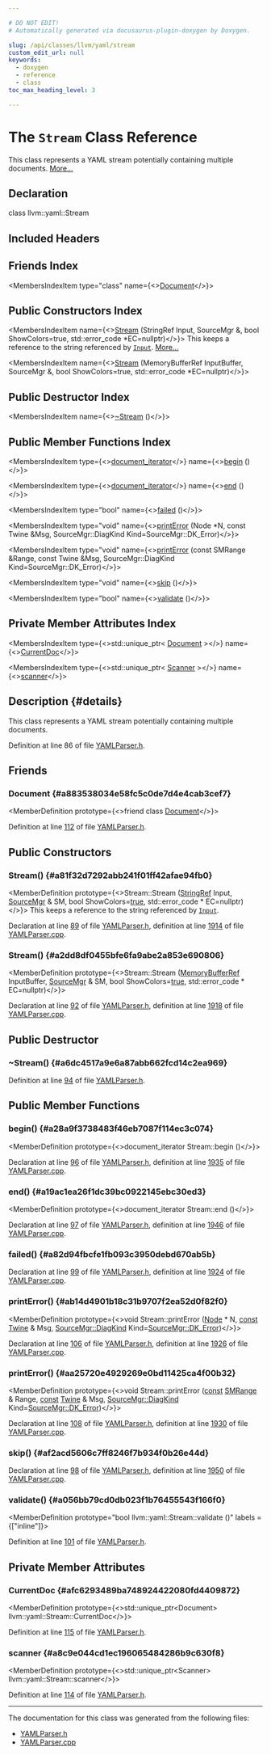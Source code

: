 ```yaml
---

# DO NOT EDIT!
# Automatically generated via docusaurus-plugin-doxygen by Doxygen.

slug: /api/classes/llvm/yaml/stream
custom_edit_url: null
keywords:
  - doxygen
  - reference
  - class
toc_max_heading_level: 3

---
```





# The `Stream` Class Reference

<DoxygenPage pluginConfig={pluginConfig}>

This class represents a YAML stream potentially containing multiple documents. <a href="#details">More...</a>

## Declaration

<CodeBlock>class llvm::yaml::Stream</CodeBlock>

## Included Headers

<IncludesList>
<IncludesListItem
  filePath="llvm/Support/YAMLParser.h"
  permalink="/docs/api/files/include/include/llvm/include/llvm/support/yamlparser-h"
  isLocal="true" />
</IncludesList>

## Friends Index

<MembersIndex>

<MembersIndexItem
  type="class"
  name={<><a href="#a883538034e58fc5c0de7d4e4cab3cef7">Document</a></>}>
</MembersIndexItem>

</MembersIndex>

## Public Constructors Index

<MembersIndex>

<MembersIndexItem
  name={<><a href="#a81f32d7292abb241f01ff42afae94fb0">Stream</a> (StringRef Input, SourceMgr &amp;, bool ShowColors=true, std::error&#95;code &#42;EC=nullptr)</>}>
This keeps a reference to the string referenced by <code><a href="/docs/api/classes/llvm/yaml/input">Input</a></code>. <a href="#a81f32d7292abb241f01ff42afae94fb0">More...</a>
</MembersIndexItem>

<MembersIndexItem
  name={<><a href="#a2dd8df0455bfe6fa9abe2a853e690806">Stream</a> (MemoryBufferRef InputBuffer, SourceMgr &amp;, bool ShowColors=true, std::error&#95;code &#42;EC=nullptr)</>}>
</MembersIndexItem>

</MembersIndex>

## Public Destructor Index

<MembersIndex>

<MembersIndexItem
  name={<><a href="#a6dc4517a9e6a87abb662fcd14c2ea969">~Stream</a> ()</>}>
</MembersIndexItem>

</MembersIndex>

## Public Member Functions Index

<MembersIndex>

<MembersIndexItem
  type={<><a href="/docs/api/classes/llvm/yaml/document-iterator">document&#95;iterator</a></>}
  name={<><a href="#a28a9f3738483f46eb7087f114ec3c074">begin</a> ()</>}>
</MembersIndexItem>

<MembersIndexItem
  type={<><a href="/docs/api/classes/llvm/yaml/document-iterator">document&#95;iterator</a></>}
  name={<><a href="#a19ac1ea26f1dc39bc0922145ebc30ed3">end</a> ()</>}>
</MembersIndexItem>

<MembersIndexItem
  type="bool"
  name={<><a href="#a82d94fbcfe1fb093c3950debd670ab5b">failed</a> ()</>}>
</MembersIndexItem>

<MembersIndexItem
  type="void"
  name={<><a href="#ab14d4901b18c31b9707f2ea52d0f82f0">printError</a> (Node &#42;N, const Twine &amp;Msg, SourceMgr::DiagKind Kind=SourceMgr::DK&#95;Error)</>}>
</MembersIndexItem>

<MembersIndexItem
  type="void"
  name={<><a href="#aa25720e4929269e0bd11425ca4f00b32">printError</a> (const SMRange &amp;Range, const Twine &amp;Msg, SourceMgr::DiagKind Kind=SourceMgr::DK&#95;Error)</>}>
</MembersIndexItem>

<MembersIndexItem
  type="void"
  name={<><a href="#af2acd5606c7ff8246f7b934f0b26e44d">skip</a> ()</>}>
</MembersIndexItem>

<MembersIndexItem
  type="bool"
  name={<><a href="#a056bb79cd0db023f1b76455543f166f0">validate</a> ()</>}>
</MembersIndexItem>

</MembersIndex>

## Private Member Attributes Index

<MembersIndex>

<MembersIndexItem
  type={<>std::unique&#95;ptr&lt; <a href="/docs/api/classes/llvm/yaml/document">Document</a> &gt;</>}
  name={<><a href="#afc6293489ba748924422080fd4409872">CurrentDoc</a></>}>
</MembersIndexItem>

<MembersIndexItem
  type={<>std::unique&#95;ptr&lt; <a href="/docs/api/classes/llvm/yaml/scanner">Scanner</a> &gt;</>}
  name={<><a href="#a8c9e044cd1ec196065484286b9c630f8">scanner</a></>}>
</MembersIndexItem>

</MembersIndex>

## Description {#details}

This class represents a YAML stream potentially containing multiple documents.

Definition at line 86 of file <a href="/docs/api/files/include/include/llvm/include/llvm/support/yamlparser-h">YAMLParser.h</a>.

<SectionDefinition>

## Friends

### Document {#a883538034e58fc5c0de7d4e4cab3cef7}

<MemberDefinition
  prototype={<>friend class <a href="/docs/api/classes/llvm/yaml/document">Document</a></>}>

Definition at line <a href="/docs/api/files/include/include/llvm/include/llvm/support/yamlparser-h/#l00112">112</a> of file <a href="/docs/api/files/include/include/llvm/include/llvm/support/yamlparser-h">YAMLParser.h</a>.
</MemberDefinition>

</SectionDefinition>

<SectionDefinition>

## Public Constructors

### Stream() {#a81f32d7292abb241f01ff42afae94fb0}

<MemberDefinition
  prototype={<>Stream::Stream (<a href="/docs/api/classes/llvm/stringref">StringRef</a> Input, <a href="/docs/api/classes/llvm/sourcemgr">SourceMgr</a> &amp; SM, bool ShowColors=<a href="/docs/api/files/lib/lib/analysis/basicaliasanalysis-cpp/#af6d5cafbdfc5313e65d990120021a3ec">true</a>, std::error&#95;code &#42; EC=nullptr)</>}>
This keeps a reference to the string referenced by <code><a href="/docs/api/classes/llvm/yaml/input">Input</a></code>.

Declaration at line <a href="/docs/api/files/include/include/llvm/include/llvm/support/yamlparser-h/#l00089">89</a> of file <a href="/docs/api/files/include/include/llvm/include/llvm/support/yamlparser-h">YAMLParser.h</a>, definition at line <a href="/docs/api/files/lib/lib/support/yamlparser-cpp/#l01914">1914</a> of file <a href="/docs/api/files/lib/lib/support/yamlparser-cpp">YAMLParser.cpp</a>.
</MemberDefinition>

### Stream() {#a2dd8df0455bfe6fa9abe2a853e690806}

<MemberDefinition
  prototype={<>Stream::Stream (<a href="/docs/api/classes/llvm/memorybufferref">MemoryBufferRef</a> InputBuffer, <a href="/docs/api/classes/llvm/sourcemgr">SourceMgr</a> &amp; SM, bool ShowColors=<a href="/docs/api/files/lib/lib/analysis/basicaliasanalysis-cpp/#af6d5cafbdfc5313e65d990120021a3ec">true</a>, std::error&#95;code &#42; EC=nullptr)</>}>

Declaration at line <a href="/docs/api/files/include/include/llvm/include/llvm/support/yamlparser-h/#l00092">92</a> of file <a href="/docs/api/files/include/include/llvm/include/llvm/support/yamlparser-h">YAMLParser.h</a>, definition at line <a href="/docs/api/files/lib/lib/support/yamlparser-cpp/#l01918">1918</a> of file <a href="/docs/api/files/lib/lib/support/yamlparser-cpp">YAMLParser.cpp</a>.
</MemberDefinition>

</SectionDefinition>

<SectionDefinition>

## Public Destructor

### ~Stream() {#a6dc4517a9e6a87abb662fcd14c2ea969}

<MemberDefinition
  prototype="Stream::~Stream ()">

Definition at line <a href="/docs/api/files/include/include/llvm/include/llvm/support/yamlparser-h/#l00094">94</a> of file <a href="/docs/api/files/include/include/llvm/include/llvm/support/yamlparser-h">YAMLParser.h</a>.
</MemberDefinition>

</SectionDefinition>

<SectionDefinition>

## Public Member Functions

### begin() {#a28a9f3738483f46eb7087f114ec3c074}

<MemberDefinition
  prototype={<>document&#95;iterator Stream::begin ()</>}>

Declaration at line <a href="/docs/api/files/include/include/llvm/include/llvm/support/yamlparser-h/#l00096">96</a> of file <a href="/docs/api/files/include/include/llvm/include/llvm/support/yamlparser-h">YAMLParser.h</a>, definition at line <a href="/docs/api/files/lib/lib/support/yamlparser-cpp/#l01935">1935</a> of file <a href="/docs/api/files/lib/lib/support/yamlparser-cpp">YAMLParser.cpp</a>.
</MemberDefinition>

### end() {#a19ac1ea26f1dc39bc0922145ebc30ed3}

<MemberDefinition
  prototype={<>document&#95;iterator Stream::end ()</>}>

Declaration at line <a href="/docs/api/files/include/include/llvm/include/llvm/support/yamlparser-h/#l00097">97</a> of file <a href="/docs/api/files/include/include/llvm/include/llvm/support/yamlparser-h">YAMLParser.h</a>, definition at line <a href="/docs/api/files/lib/lib/support/yamlparser-cpp/#l01946">1946</a> of file <a href="/docs/api/files/lib/lib/support/yamlparser-cpp">YAMLParser.cpp</a>.
</MemberDefinition>

### failed() {#a82d94fbcfe1fb093c3950debd670ab5b}

<MemberDefinition
  prototype="bool Stream::failed ()">

Declaration at line <a href="/docs/api/files/include/include/llvm/include/llvm/support/yamlparser-h/#l00099">99</a> of file <a href="/docs/api/files/include/include/llvm/include/llvm/support/yamlparser-h">YAMLParser.h</a>, definition at line <a href="/docs/api/files/lib/lib/support/yamlparser-cpp/#l01924">1924</a> of file <a href="/docs/api/files/lib/lib/support/yamlparser-cpp">YAMLParser.cpp</a>.
</MemberDefinition>

### printError() {#ab14d4901b18c31b9707f2ea52d0f82f0}

<MemberDefinition
  prototype={<>void Stream::printError (<a href="/docs/api/classes/llvm/yaml/node">Node</a> &#42; N, <a href="/docs/api/files/lib/lib/target/lib/target/aarch64/aarch64promoteconstant-cpp/#a90f8350fecae261c25be85d38b451bff">const</a> <a href="/docs/api/classes/llvm/twine">Twine</a> &amp; Msg, <a href="/docs/api/classes/llvm/sourcemgr/#a346262ff27e71aff626fe6548ef8a777">SourceMgr::DiagKind</a> Kind=<a href="/docs/api/classes/llvm/sourcemgr/#a346262ff27e71aff626fe6548ef8a777adaf658d40b0b4eb15c0350864c87c2b8">SourceMgr::DK&#95;Error</a>)</>}>

Declaration at line <a href="/docs/api/files/include/include/llvm/include/llvm/support/yamlparser-h/#l00106">106</a> of file <a href="/docs/api/files/include/include/llvm/include/llvm/support/yamlparser-h">YAMLParser.h</a>, definition at line <a href="/docs/api/files/lib/lib/support/yamlparser-cpp/#l01926">1926</a> of file <a href="/docs/api/files/lib/lib/support/yamlparser-cpp">YAMLParser.cpp</a>.
</MemberDefinition>

### printError() {#aa25720e4929269e0bd11425ca4f00b32}

<MemberDefinition
  prototype={<>void Stream::printError (<a href="/docs/api/files/lib/lib/target/lib/target/aarch64/aarch64promoteconstant-cpp/#a90f8350fecae261c25be85d38b451bff">const</a> <a href="/docs/api/classes/llvm/smrange">SMRange</a> &amp; Range, <a href="/docs/api/files/lib/lib/target/lib/target/aarch64/aarch64promoteconstant-cpp/#a90f8350fecae261c25be85d38b451bff">const</a> <a href="/docs/api/classes/llvm/twine">Twine</a> &amp; Msg, <a href="/docs/api/classes/llvm/sourcemgr/#a346262ff27e71aff626fe6548ef8a777">SourceMgr::DiagKind</a> Kind=<a href="/docs/api/classes/llvm/sourcemgr/#a346262ff27e71aff626fe6548ef8a777adaf658d40b0b4eb15c0350864c87c2b8">SourceMgr::DK&#95;Error</a>)</>}>

Declaration at line <a href="/docs/api/files/include/include/llvm/include/llvm/support/yamlparser-h/#l00108">108</a> of file <a href="/docs/api/files/include/include/llvm/include/llvm/support/yamlparser-h">YAMLParser.h</a>, definition at line <a href="/docs/api/files/lib/lib/support/yamlparser-cpp/#l01930">1930</a> of file <a href="/docs/api/files/lib/lib/support/yamlparser-cpp">YAMLParser.cpp</a>.
</MemberDefinition>

### skip() {#af2acd5606c7ff8246f7b934f0b26e44d}

<MemberDefinition
  prototype="void Stream::skip ()">

Declaration at line <a href="/docs/api/files/include/include/llvm/include/llvm/support/yamlparser-h/#l00098">98</a> of file <a href="/docs/api/files/include/include/llvm/include/llvm/support/yamlparser-h">YAMLParser.h</a>, definition at line <a href="/docs/api/files/lib/lib/support/yamlparser-cpp/#l01950">1950</a> of file <a href="/docs/api/files/lib/lib/support/yamlparser-cpp">YAMLParser.cpp</a>.
</MemberDefinition>

### validate() {#a056bb79cd0db023f1b76455543f166f0}

<MemberDefinition
  prototype="bool llvm::yaml::Stream::validate ()"
  labels = {["inline"]}>

Definition at line <a href="/docs/api/files/include/include/llvm/include/llvm/support/yamlparser-h/#l00101">101</a> of file <a href="/docs/api/files/include/include/llvm/include/llvm/support/yamlparser-h">YAMLParser.h</a>.
</MemberDefinition>

</SectionDefinition>

<SectionDefinition>

## Private Member Attributes

### CurrentDoc {#afc6293489ba748924422080fd4409872}

<MemberDefinition
  prototype={<>std::unique&#95;ptr&lt;Document&gt; llvm::yaml::Stream::CurrentDoc</>}>

Definition at line <a href="/docs/api/files/include/include/llvm/include/llvm/support/yamlparser-h/#l00115">115</a> of file <a href="/docs/api/files/include/include/llvm/include/llvm/support/yamlparser-h">YAMLParser.h</a>.
</MemberDefinition>

### scanner {#a8c9e044cd1ec196065484286b9c630f8}

<MemberDefinition
  prototype={<>std::unique&#95;ptr&lt;Scanner&gt; llvm::yaml::Stream::scanner</>}>

Definition at line <a href="/docs/api/files/include/include/llvm/include/llvm/support/yamlparser-h/#l00114">114</a> of file <a href="/docs/api/files/include/include/llvm/include/llvm/support/yamlparser-h">YAMLParser.h</a>.
</MemberDefinition>

</SectionDefinition>

<hr/>

The documentation for this class was generated from the following files:

<ul>
<li><a href="/docs/api/files/include/include/llvm/include/llvm/support/yamlparser-h">YAMLParser.h</a></li>
<li><a href="/docs/api/files/lib/lib/support/yamlparser-cpp">YAMLParser.cpp</a></li>
</ul>

</DoxygenPage>
